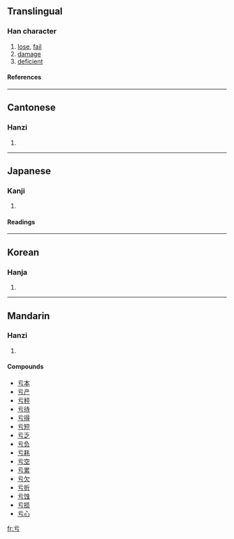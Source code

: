{{see|虧}}<!-- may be replaced by zh-forms -->

==Translingual==
===Han character===
{{Han char|rad=二|as=01|sn=3|four=|canj=一一女尸 (MMVS), X一一女尸 (XMMVS)}}
# [[lose]], [[fail]]
# [[damage]]
# [[deficient]]
====References====
{{Han ref|kx=0086.070|dkj=00253|dj=0177.050|hdz=10005.010|uh=4E8F|ud=20111}}
----
==Cantonese==
===Hanzi===
{{yue-hanzi|jyut=|y=kwai1}}
# {{defn|Cantonese}}
----
==Japanese==
===Kanji===
{{ja-kanji|grade=|rs=二01}}
# {{defn|Japanese}}
====Readings====
{{ja-readings|on=[[う]] (u)|kun=[[かける]] (kakeru)}}
----
==Korean==
===Hanja===
{{ko-hanja|hangeul=유, 우|rv=yu, u|mr=yu, u}}
# {{defn|Korean}}
----
==Mandarin==
===Hanzi===
{{cmn-hanzi|tra=虧|pin=kuī (kui1), yú (yu2)|wg=k'uei<sup>1</sup>, yü<sup>2</sup>|y=}}
# {{defn|Mandarin}}

====Compounds====
*[[亏本]]
*[[亏产]]
*[[亏秤]]
*[[亏待]]
*[[亏得]]
*[[亏短]]
*[[亏乏]]
*[[亏负]]
*[[亏耗]]
*[[亏空]]
*[[亏累]]
*[[亏欠]]
*[[亏折]]
*[[亏蚀]]
*[[亏损]]
*[[亏心]]

[[fr:亏]]